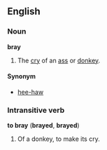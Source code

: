 ==English==
===Noun===
'''bray'''

#The [[cry]] of an [[ass]] or [[donkey]].

====Synonym====
*[[hee-haw]]

===Intransitive verb===
'''to bray''' ('''brayed''', '''brayed''')

#Of a donkey, to make its cry.